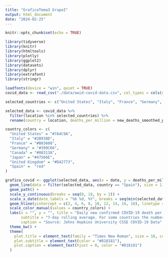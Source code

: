 ```yaml
---
title: "GraficoTema3 GrupoI"
output: html_document
date: "2024-02-25"
---
```


```r
knitr::opts_chunk$set(echo = TRUE)
```




```r
library(tidyverse)
library(knitr)
library(htmltools)
library(plotly)
library(ggplot2)
library(datasets)
library(dplyr)
library(extrafont)
library(stringr)

loadfonts(device = "win", quiet = TRUE)
covid_data <- read_csv("./data/owid-covid-data.csv", col_types = cols(date = col_date(format = "%Y-%m-%d")))

selected_countries <- c("United States", "Italy", "France", "Germany", "Canada", "Japan", "United Kingdom", "Spain")

selected_data <- covid_data %>%
  filter(location %in% selected_countries) %>%
  rename(country = location, deaths_per_million = new_deaths_smoothed_per_million)

country_colors <- c(
  "United States" = "#7A4C9A",
  "Italy" = "#2B938D",
  "France" = "#B03608",
  "Germany" = "#399C66",
  "Canada" = "#88313A",
  "Japan" = "#47566E",
  "United Kingdom" = "#D42773",
  "Spain" =  "red"
)

grafico_covid <- ggplot(selected_data, aes(x = date, y = deaths_per_million, color = country, group = country)) + 
  geom_line(data = filter(selected_data, country == "Spain"), size = 1) + 
  geom_path() + 
  scale_y_continuous(breaks = seq(0, 18, by = 2)) +
  scale_x_date(date_labels = "%b %d, %Y", breaks = seq(min(selected_data$date), max(selected_data$date), length.out = 6)) +
  geom_hline(yintercept = c(2, 4, 6, 8, 10, 12, 14, 16, 18), linetype = "dotted", color = "gray", size = 0.5) +
  scale_color_manual(values = country_colors) + 
  labs(x = "", y = "", title = "Daily new confirmed COVID-19 death per million people", 
       subtitle = "7-day rolling average. For some countries the number of confirmed deaths is much lower than the \n true number of deaths. This is because of limited testing and challenges in the attribution of the \n cause of death.", 
       caption = "Source: Johns Hopkins University CSSE COVID-19 Data" ) +
  theme_bw() +
  theme(
    plot.title = element_text(family = "Times New Roman", size = 18, color = "#555555"),
    plot.subtitle = element_text(color = "#818181"),
    plot.caption = element_text(hjust = 0, color = "#818181")
  )




```

